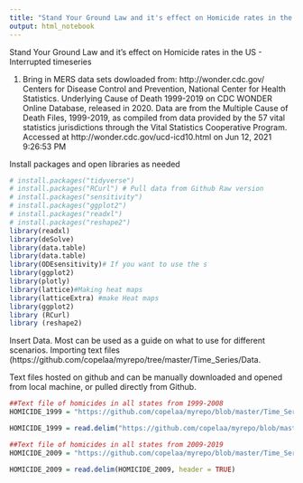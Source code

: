 ```yaml
---
title: "Stand Your Ground Law and it's effect on Homicide rates in the US - Interrupted timeseries"
output: html_notebook
---
```

Stand Your Ground Law and it's effect on Homicide rates in the US - Interrupted timeseries 

1.  Bring in MERS data sets dowloaded from: http://wonder.cdc.gov/
    Centers for Disease Control and Prevention, National Center for Health Statistics. Underlying Cause of Death
    1999-2019 on CDC WONDER Online Database, released in 2020. Data are from the Multiple Cause of Death Files,        1999-2019, as compiled from data provided by the 57 vital statistics jurisdictions through the Vital Statistics     Cooperative Program. Accessed at http://wonder.cdc.gov/ucd-icd10.html on Jun 12, 2021 9:26:53 PM
    
Install packages and open libraries as needed
```r
# install.packages("tidyverse")
# install.packages("RCurl") # Pull data from Github Raw version 
# install.packages("sensitivity")
# install.packages("ggplot2")
# install.packages("readxl")
# install.packages("reshape2")
library(readxl)
library(deSolve)
library(data.table)
library(data.table)
library(ODEsensitivity)# If you want to use the s
library(ggplot2)
library(plotly)
library(lattice)#Making heat maps
library(latticeExtra) #make Heat maps
library(ggplot2)
library (RCurl)
library (reshape2)
```

Insert Data. Most can be used as a guide on what to use for different scenarios. Importing text files (https://github.com/copelaa/myrepo/tree/master/Time_Series/Data.

Text files hosted on github and can be manually downloaded and opened from local machine, or pulled directly from Github. 
```r
##Text file of homicides in all states from 1999-2008
HOMICIDE_1999 = "https://github.com/copelaa/myrepo/blob/master/Time_Series/Data/Underlying%20Cause%20of%20Death%2C%202019-2008.txt"

HOMICIDE_1999 = read.delim("https://github.com/copelaa/myrepo/blob/master/Time_Series/Data/Underlying%20Cause%20of%20Death%2C%202019-2008.txt", header = TRUE)

##Text file of homicides in all states from 2009-2019
HOMICIDE_2009 = "https://github.com/copelaa/myrepo/blob/master/Time_Series/Data/Underlying%20Cause%20of%20Death%2C%202009-2019.txt"

HOMICIDE_2009 = read.delim(HOMICIDE_2009, header = TRUE)

```

